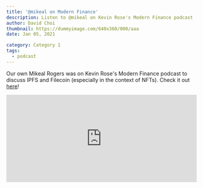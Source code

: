 ```yaml
---
title: '@mikeal on Modern Finance'
description: Listen to @mikeal on Kevin Rose's Modern Finance podcast
author: David Choi
thumbnail: https://dummyimage.com/640x360/000/aaa
date: Jan 05, 2021

category: Category 1
tags:
  - podcast
---
```


Our own Mikeal Rogers was on Kevin Rose's Modern Finance podcast to discuss IPFS and Filecoin (especially in the context of NFTs). Check it out [here](https://modern.finance/episode/mikael-rogers/)!

<iframe src="https://open.spotify.com/embed-podcast/episode/5JXtjO5d9JudoguXZ5ibXp" width="100%" height="232" frameborder="0" allowtransparency="true" allow="encrypted-media"></iframe>
